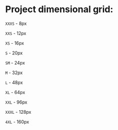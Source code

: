 # Project dimensional grid:

`XXXS` - 8px

`XXS` - 12px

`XS` - 16px

`S` - 20px

`SM` - 24px

`M` - 32px

`L` - 48px

`XL` - 64px

`XXL` - 96px

`XXXL` - 128px

`4XL` - 160px
